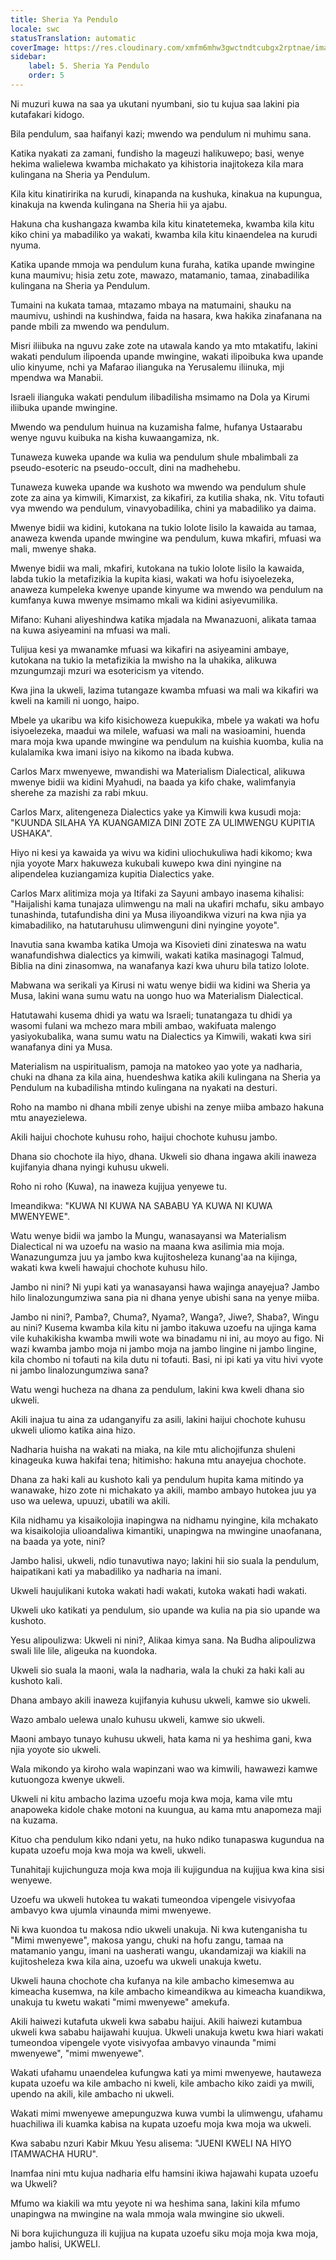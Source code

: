 ```yaml
---
title: Sheria Ya Pendulo
locale: swc
statusTranslation: automatic
coverImage: https://res.cloudinary.com/xmfm6mhw3gwctndtcubgx2rptnae/image/upload/v1741354419/small_cover_la_gran_rebelion_28716e29d2.webp
sidebar:
    label: 5. Sheria Ya Pendulo
    order: 5
---
```

Ni muzuri kuwa na saa ya ukutani nyumbani, sio tu kujua saa lakini pia kutafakari kidogo.

Bila pendulum, saa haifanyi kazi; mwendo wa pendulum ni muhimu sana.

Katika nyakati za zamani, fundisho la mageuzi halikuwepo; basi, wenye hekima walielewa kwamba michakato ya kihistoria inajitokeza kila mara kulingana na Sheria ya Pendulum.

Kila kitu kinatiririka na kurudi, kinapanda na kushuka, kinakua na kupungua, kinakuja na kwenda kulingana na Sheria hii ya ajabu.

Hakuna cha kushangaza kwamba kila kitu kinatetemeka, kwamba kila kitu kiko chini ya mabadiliko ya wakati, kwamba kila kitu kinaendelea na kurudi nyuma.

Katika upande mmoja wa pendulum kuna furaha, katika upande mwingine kuna maumivu; hisia zetu zote, mawazo, matamanio, tamaa, zinabadilika kulingana na Sheria ya Pendulum.

Tumaini na kukata tamaa, mtazamo mbaya na matumaini, shauku na maumivu, ushindi na kushindwa, faida na hasara, kwa hakika zinafanana na pande mbili za mwendo wa pendulum.

Misri iliibuka na nguvu zake zote na utawala kando ya mto mtakatifu, lakini wakati pendulum ilipoenda upande mwingine, wakati ilipoibuka kwa upande ulio kinyume, nchi ya Mafarao ilianguka na Yerusalemu iliinuka, mji mpendwa wa Manabii.

Israeli ilianguka wakati pendulum ilibadilisha msimamo na Dola ya Kirumi iliibuka upande mwingine.

Mwendo wa pendulum huinua na kuzamisha falme, hufanya Ustaarabu wenye nguvu kuibuka na kisha kuwaangamiza, nk.

Tunaweza kuweka upande wa kulia wa pendulum shule mbalimbali za pseudo-esoteric na pseudo-occult, dini na madhehebu.

Tunaweza kuweka upande wa kushoto wa mwendo wa pendulum shule zote za aina ya kimwili, Kimarxist, za kikafiri, za kutilia shaka, nk. Vitu tofauti vya mwendo wa pendulum, vinavyobadilika, chini ya mabadiliko ya daima.

Mwenye bidii wa kidini, kutokana na tukio lolote lisilo la kawaida au tamaa, anaweza kwenda upande mwingine wa pendulum, kuwa mkafiri, mfuasi wa mali, mwenye shaka.

Mwenye bidii wa mali, mkafiri, kutokana na tukio lolote lisilo la kawaida, labda tukio la metafizikia la kupita kiasi, wakati wa hofu isiyoelezeka, anaweza kumpeleka kwenye upande kinyume wa mwendo wa pendulum na kumfanya kuwa mwenye msimamo mkali wa kidini asiyevumilika.

Mifano: Kuhani aliyeshindwa katika mjadala na Mwanazuoni, alikata tamaa na kuwa asiyeamini na mfuasi wa mali.

Tulijua kesi ya mwanamke mfuasi wa kikafiri na asiyeamini ambaye, kutokana na tukio la metafizikia la mwisho na la uhakika, alikuwa mzungumzaji mzuri wa esotericism ya vitendo.

Kwa jina la ukweli, lazima tutangaze kwamba mfuasi wa mali wa kikafiri wa kweli na kamili ni uongo, haipo.

Mbele ya ukaribu wa kifo kisichoweza kuepukika, mbele ya wakati wa hofu isiyoelezeka, maadui wa milele, wafuasi wa mali na wasioamini, huenda mara moja kwa upande mwingine wa pendulum na kuishia kuomba, kulia na kulalamika kwa imani isiyo na kikomo na ibada kubwa.

Carlos Marx mwenyewe, mwandishi wa Materialism Dialectical, alikuwa mwenye bidii wa kidini Myahudi, na baada ya kifo chake, walimfanyia sherehe za mazishi za rabi mkuu.

Carlos Marx, alitengeneza Dialectics yake ya Kimwili kwa kusudi moja: "KUUNDA SILAHA YA KUANGAMIZA DINI ZOTE ZA ULIMWENGU KUPITIA USHAKA".

Hiyo ni kesi ya kawaida ya wivu wa kidini uliochukuliwa hadi kikomo; kwa njia yoyote Marx hakuweza kukubali kuwepo kwa dini nyingine na alipendelea kuziangamiza kupitia Dialectics yake.

Carlos Marx alitimiza moja ya Itifaki za Sayuni ambayo inasema kihalisi: "Haijalishi kama tunajaza ulimwengu na mali na ukafiri mchafu, siku ambayo tunashinda, tutafundisha dini ya Musa iliyoandikwa vizuri na kwa njia ya kimabadiliko, na hatutaruhusu ulimwenguni dini nyingine yoyote".

Inavutia sana kwamba katika Umoja wa Kisovieti dini zinateswa na watu wanafundishwa dialectics ya kimwili, wakati katika masinagogi Talmud, Biblia na dini zinasomwa, na wanafanya kazi kwa uhuru bila tatizo lolote.

Mabwana wa serikali ya Kirusi ni watu wenye bidii wa kidini wa Sheria ya Musa, lakini wana sumu watu na uongo huo wa Materialism Dialectical.

Hatutawahi kusema dhidi ya watu wa Israeli; tunatangaza tu dhidi ya wasomi fulani wa mchezo mara mbili ambao, wakifuata malengo yasiyokubalika, wana sumu watu na Dialectics ya Kimwili, wakati kwa siri wanafanya dini ya Musa.

Materialism na uspiritualism, pamoja na matokeo yao yote ya nadharia, chuki na dhana za kila aina, huendeshwa katika akili kulingana na Sheria ya Pendulum na kubadilisha mtindo kulingana na nyakati na desturi.

Roho na mambo ni dhana mbili zenye ubishi na zenye miiba ambazo hakuna mtu anayezielewa.

Akili haijui chochote kuhusu roho, haijui chochote kuhusu jambo.

Dhana sio chochote ila hiyo, dhana. Ukweli sio dhana ingawa akili inaweza kujifanyia dhana nyingi kuhusu ukweli.

Roho ni roho (Kuwa), na inaweza kujijua yenyewe tu.

Imeandikwa: "KUWA NI KUWA NA SABABU YA KUWA NI KUWA MWENYEWE".

Watu wenye bidii wa jambo la Mungu, wanasayansi wa Materialism Dialectical ni wa uzoefu na wasio na maana kwa asilimia mia moja. Wanazungumza juu ya jambo kwa kujitosheleza kunang'aa na kijinga, wakati kwa kweli hawajui chochote kuhusu hilo.

Jambo ni nini? Ni yupi kati ya wanasayansi hawa wajinga anayejua? Jambo hilo linalozungumziwa sana pia ni dhana yenye ubishi sana na yenye miiba.

Jambo ni nini?, Pamba?, Chuma?, Nyama?, Wanga?, Jiwe?, Shaba?, Wingu au nini? Kusema kwamba kila kitu ni jambo itakuwa uzoefu na ujinga kama vile kuhakikisha kwamba mwili wote wa binadamu ni ini, au moyo au figo. Ni wazi kwamba jambo moja ni jambo moja na jambo lingine ni jambo lingine, kila chombo ni tofauti na kila dutu ni tofauti. Basi, ni ipi kati ya vitu hivi vyote ni jambo linalozungumziwa sana?

Watu wengi hucheza na dhana za pendulum, lakini kwa kweli dhana sio ukweli.

Akili inajua tu aina za udanganyifu za asili, lakini haijui chochote kuhusu ukweli uliomo katika aina hizo.

Nadharia huisha na wakati na miaka, na kile mtu alichojifunza shuleni kinageuka kuwa hakifai tena; hitimisho: hakuna mtu anayejua chochote.

Dhana za haki kali au kushoto kali ya pendulum hupita kama mitindo ya wanawake, hizo zote ni michakato ya akili, mambo ambayo hutokea juu ya uso wa uelewa, upuuzi, ubatili wa akili.

Kila nidhamu ya kisaikolojia inapingwa na nidhamu nyingine, kila mchakato wa kisaikolojia ulioandaliwa kimantiki, unapingwa na mwingine unaofanana, na baada ya yote, nini?

Jambo halisi, ukweli, ndio tunavutiwa nayo; lakini hii sio suala la pendulum, haipatikani kati ya mabadiliko ya nadharia na imani.

Ukweli haujulikani kutoka wakati hadi wakati, kutoka wakati hadi wakati.

Ukweli uko katikati ya pendulum, sio upande wa kulia na pia sio upande wa kushoto.

Yesu alipoulizwa: Ukweli ni nini?, Alikaa kimya sana. Na Budha alipoulizwa swali lile lile, aligeuka na kuondoka.

Ukweli sio suala la maoni, wala la nadharia, wala la chuki za haki kali au kushoto kali.

Dhana ambayo akili inaweza kujifanyia kuhusu ukweli, kamwe sio ukweli.

Wazo ambalo uelewa unalo kuhusu ukweli, kamwe sio ukweli.

Maoni ambayo tunayo kuhusu ukweli, hata kama ni ya heshima gani, kwa njia yoyote sio ukweli.

Wala mikondo ya kiroho wala wapinzani wao wa kimwili, hawawezi kamwe kutuongoza kwenye ukweli.

Ukweli ni kitu ambacho lazima uzoefu moja kwa moja, kama vile mtu anapoweka kidole chake motoni na kuungua, au kama mtu anapomeza maji na kuzama.

Kituo cha pendulum kiko ndani yetu, na huko ndiko tunapaswa kugundua na kupata uzoefu moja kwa moja wa kweli, ukweli.

Tunahitaji kujichunguza moja kwa moja ili kujigundua na kujijua kwa kina sisi wenyewe.

Uzoefu wa ukweli hutokea tu wakati tumeondoa vipengele visivyofaa ambavyo kwa ujumla vinaunda mimi mwenyewe.

Ni kwa kuondoa tu makosa ndio ukweli unakuja. Ni kwa kutenganisha tu "Mimi mwenyewe", makosa yangu, chuki na hofu zangu, tamaa na matamanio yangu, imani na uasherati wangu, ukandamizaji wa kiakili na kujitosheleza kwa kila aina, uzoefu wa ukweli unakuja kwetu.

Ukweli hauna chochote cha kufanya na kile ambacho kimesemwa au kimeacha kusemwa, na kile ambacho kimeandikwa au kimeacha kuandikwa, unakuja tu kwetu wakati "mimi mwenyewe" amekufa.

Akili haiwezi kutafuta ukweli kwa sababu haijui. Akili haiwezi kutambua ukweli kwa sababu haijawahi kuujua. Ukweli unakuja kwetu kwa hiari wakati tumeondoa vipengele vyote visivyofaa ambavyo vinaunda "mimi mwenyewe", "mimi mwenyewe".

Wakati ufahamu unaendelea kufungwa kati ya mimi mwenyewe, hautaweza kupata uzoefu wa kile ambacho ni kweli, kile ambacho kiko zaidi ya mwili, upendo na akili, kile ambacho ni ukweli.

Wakati mimi mwenyewe amepunguzwa kuwa vumbi la ulimwengu, ufahamu huachiliwa ili kuamka kabisa na kupata uzoefu moja kwa moja wa ukweli.

Kwa sababu nzuri Kabir Mkuu Yesu alisema: "JUENI KWELI NA HIYO ITAMWACHA HURU".

Inamfaa nini mtu kujua nadharia elfu hamsini ikiwa hajawahi kupata uzoefu wa Ukweli?

Mfumo wa kiakili wa mtu yeyote ni wa heshima sana, lakini kila mfumo unapingwa na mwingine na wala mmoja wala mwingine sio ukweli.

Ni bora kujichunguza ili kujijua na kupata uzoefu siku moja moja kwa moja, jambo halisi, UKWELI.

